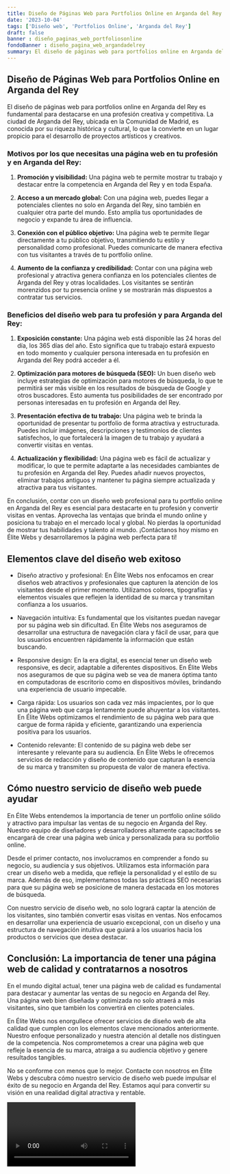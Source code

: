 ```yaml
---
title: Diseño de Páginas Web para Portfolios Online en Arganda del Rey
date: '2023-10-04'
tags: ['Diseño web', 'Portfolios Online', 'Arganda del Rey']
draft: false
banner : diseño_paginas_web_portfoliosonline
fondoBanner : diseño_pagina_web_argandadelrey
summary: El diseño de páginas web para portfolios online en Arganda del Rey es fundamental para destacarse en una profesión creativa y competitiva. La ciudad de Arganda del Rey, ubicada en la Comunidad de Madrid, es conocida por su riqueza histórica y cultural, lo que la convierte en un lugar propicio para el desarrollo de proyectos artísticos y creativos.
---
```


## Diseño de Páginas Web para Portfolios Online en Arganda del Rey

El diseño de páginas web para portfolios online en Arganda del Rey es fundamental para destacarse en una profesión creativa y competitiva. La ciudad de Arganda del Rey, ubicada en la Comunidad de Madrid, es conocida por su riqueza histórica y cultural, lo que la convierte en un lugar propicio para el desarrollo de proyectos artísticos y creativos.

### Motivos por los que necesitas una página web en tu profesión y en Arganda del Rey:

1. **Promoción y visibilidad:** Una página web te permite mostrar tu trabajo y destacar entre la competencia en Arganda del Rey y en toda España.

2. **Acceso a un mercado global:** Con una página web, puedes llegar a potenciales clientes no solo en Arganda del Rey, sino también en cualquier otra parte del mundo. Esto amplía tus oportunidades de negocio y expande tu área de influencia.

3. **Conexión con el público objetivo:** Una página web te permite llegar directamente a tu público objetivo, transmitiendo tu estilo y personalidad como profesional. Puedes comunicarte de manera efectiva con tus visitantes a través de tu portfolio online.

4. **Aumento de la confianza y credibilidad:** Contar con una página web profesional y atractiva genera confianza en los potenciales clientes de Arganda del Rey y otras localidades. Los visitantes se sentirán morenzidos por tu presencia online y se mostrarán más dispuestos a contratar tus servicios.

### Beneficios del diseño web para tu profesión y para Arganda del Rey:

1. **Exposición constante:** Una página web está disponible las 24 horas del día, los 365 días del año. Esto significa que tu trabajo estará expuesto en todo momento y cualquier persona interesada en tu profesión en Arganda del Rey podrá acceder a él.

2. **Optimización para motores de búsqueda (SEO):** Un buen diseño web incluye estrategias de optimización para motores de búsqueda, lo que te permitirá ser más visible en los resultados de búsqueda de Google y otros buscadores. Esto aumenta tus posibilidades de ser encontrado por personas interesadas en tu profesión en Arganda del Rey.

3. **Presentación efectiva de tu trabajo:** Una página web te brinda la oportunidad de presentar tu portfolio de forma atractiva y estructurada. Puedes incluir imágenes, descripciones y testimonios de clientes satisfechos, lo que fortalecerá la imagen de tu trabajo y ayudará a convertir visitas en ventas.

4. **Actualización y flexibilidad:** Una página web es fácil de actualizar y modificar, lo que te permite adaptarte a las necesidades cambiantes de tu profesión en Arganda del Rey. Puedes añadir nuevos proyectos, eliminar trabajos antiguos y mantener tu página siempre actualizada y atractiva para tus visitantes.

En conclusión, contar con un diseño web profesional para tu portfolio online en Arganda del Rey es esencial para destacarte en tu profesión y convertir visitas en ventas. Aprovecha las ventajas que brinda el mundo online y posiciona tu trabajo en el mercado local y global. No pierdas la oportunidad de mostrar tus habilidades y talento al mundo. ¡Contáctanos hoy mismo en Élite Webs y desarrollaremos la página web perfecta para ti!

<GifSeo />

<Cta />

## Elementos clave del diseño web exitoso

- Diseño atractivo y profesional: En Élite Webs nos enfocamos en crear diseños web atractivos y profesionales que capturen la atención de los visitantes desde el primer momento. Utilizamos colores, tipografías y elementos visuales que reflejen la identidad de su marca y transmitan confianza a los usuarios.

- Navegación intuitiva: Es fundamental que los visitantes puedan navegar por su página web sin dificultad. En Élite Webs nos aseguramos de desarrollar una estructura de navegación clara y fácil de usar, para que los usuarios encuentren rápidamente la información que están buscando.

- Responsive design: En la era digital, es esencial tener un diseño web responsive, es decir, adaptable a diferentes dispositivos. En Élite Webs nos aseguramos de que su página web se vea de manera óptima tanto en computadoras de escritorio como en dispositivos móviles, brindando una experiencia de usuario impecable.

- Carga rápida: Los usuarios son cada vez más impacientes, por lo que una página web que carga lentamente puede ahuyentar a los visitantes. En Élite Webs optimizamos el rendimiento de su página web para que cargue de forma rápida y eficiente, garantizando una experiencia positiva para los usuarios.

- Contenido relevante: El contenido de su página web debe ser interesante y relevante para su audiencia. En Élite Webs le ofrecemos servicios de redacción y diseño de contenido que capturan la esencia de su marca y transmiten su propuesta de valor de manera efectiva.

## Cómo nuestro servicio de diseño web puede ayudar

En Élite Webs entendemos la importancia de tener un portfolio online sólido y atractivo para impulsar las ventas de su negocio en Arganda del Rey. Nuestro equipo de diseñadores y desarrolladores altamente capacitados se encargará de crear una página web única y personalizada para su portfolio online.

Desde el primer contacto, nos involucramos en comprender a fondo su negocio, su audiencia y sus objetivos. Utilizamos esta información para crear un diseño web a medida, que refleje la personalidad y el estilo de su marca. Además de eso, implementamos todas las prácticas SEO necesarias para que su página web se posicione de manera destacada en los motores de búsqueda.

Con nuestro servicio de diseño web, no solo logrará captar la atención de los visitantes, sino también convertir esas visitas en ventas. Nos enfocamos en desarrollar una experiencia de usuario excepcional, con un diseño y una estructura de navegación intuitiva que guiará a los usuarios hacia los productos o servicios que desea destacar.

## Conclusión: La importancia de tener una página web de calidad y contratarnos a nosotros

En el mundo digital actual, tener una página web de calidad es fundamental para destacar y aumentar las ventas de su negocio en Arganda del Rey. Una página web bien diseñada y optimizada no solo atraerá a más visitantes, sino que también los convertirá en clientes potenciales.

En Élite Webs nos enorgullece ofrecer servicios de diseño web de alta calidad que cumplen con los elementos clave mencionados anteriormente. Nuestro enfoque personalizado y nuestra atención al detalle nos distinguen de la competencia. Nos comprometemos a crear una página web que refleje la esencia de su marca, atraiga a su audiencia objetivo y genere resultados tangibles.

No se conforme con menos que lo mejor. Contacte con nosotros en Élite Webs y descubra cómo nuestro servicio de diseño web puede impulsar el éxito de su negocio en Arganda del Rey. Estamos aquí para convertir su visión en una realidad digital atractiva y rentable.

<Video />

<CtaBot job='Portfolios Online' city='Arganda del Rey'/>

<Gmaps query='Arganda del Rey+españa+maps' />